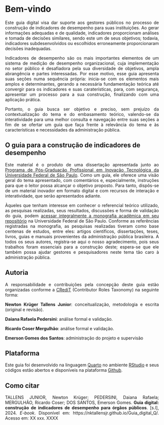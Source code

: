 # Bem-vindo {.unnumbered}

::: {style="text-align: justify;"}
Este guia digital visa dar suporte aos gestores públicos no processo de construção de indicadores de desempenho para suas instituições. Ao gerar informações adequadas e de qualidade, indicadores proporcionam análises e tomada de decisões similares, sendo este um de seus objetivos; todavia, indicadores subdesenvolvidos ou escolhidos erroneamente proporcionaram decisões inadequadas.

Indicadores de desempenho são os mais importantes elementos de um sistema de medição de desempenho organizacional, cuja implementação no setor público é desafiadora pela sua diversidade de objetivos, ampla abrangência e partes interessadas. Por esse motivo, esse guia apresenta suas seções numa sequência própria: inicia-se com os elementos mais amplos e determinantes, gerando a necessária fundamentação teórica até convergir para os indicadores e suas caraterísticas, para, com segurança, apresentar um processo para a sua construção, finalizando com uma aplicação prática.

Portanto, o guia busca ser objetivo e preciso, sem prejuízo da contextualização do tema e do embasamento teórico, valendo-se da interatividade para uma melhor consulta e navegação entre suas seções a fim de se ofertar um guia que faça frente à relevância do tema e às características e necessidades da administração pública.
:::

## O guia para a construção de indicadores de desempenho {.unnumbered}

::: {style="text-align: justify;"}
Este material é o produto de uma dissertação apresentada junto ao [Programa de Pós-Graduação Profissional em Inovação Tecnológica da Universidade Federal de São Paulo](https://www.unifesp.br/campus/sjc/ppgit). Como um guia, ele oferece uma visão geral do tema apresentado, com comentários e, especialmente, instruções para que o leitor possa alcançar o objetivo proposto. Para tanto, dispôs-se de um material inovador em formato digital e com recursos de interação e interatividade, que serão apresentados adiante.

Àqueles que tenham interesse em conhecer o referencial teórico utilizado, as pesquisas realizadas, seus resultados, discussões e forma de validação do guia, podem [acessar integralmente a monografia acadêmica em seu repositório](https://repositorio.unifesp.br/handle/11600/61097) na Universidade Federal de São Paulo. Conforme as referências registradas na monografia, as pesquisas realizadas tiveram como base centenas de estudos, entre eles: artigos científicos, dissertações, teses, livros, guias e manuais provenientes da administração pública brasileira. A todos os seus autores, registra-se aqui o nosso agradecimento, pois seus trabalhos foram essenciais para a construção deste; espera-se que ele também possa ajudar gestores e pesquisadores neste tema tão caro à administração pública.
:::

## Autoria

::: {style="text-align: justify;"}
A responsabilidade e contribuições pela concepção deste guia estão organizadas conforme a [CRediT](https://credit.niso.org/) (Contributor Roles Taxonomy) na seguinte forma:

**Newton Krüger Tallens Junior**: conceitualização, metodologia e escrita (original e revisão).

**Daiana Rafaela Pedersini**: análise formal e validação.

**Ricardo Coser Mergulhão**: análise formal e validação.

**Emerson Gomes dos Santos**: administração do projeto e supervisão
:::

## Plataforma

::: {style="text-align: justify;"}
Este guia foi desenvolvido na linguagem [Quarto](https://quarto.org/) no ambiente [RStudio](https://posit.co/products/open-source/rstudio/) e seus códigos estão abertos e disponíveis na plataforma [Github](https://github.com/).
:::

## Como citar

::: {style="text-align: justify;"}
TALLENS JUNIOR, Newton Krüger; PEDERSINI, Daiana Rafaela; MERGULHÃO, Ricardo Coser; DOS SANTOS, Emerson Gomes. **Guia digital: construção de indicadores de desempenho para órgãos públicos**. \[s.l\], 2024. *E-book*. Disponível em: https://nktallensjr.github.io/Guia_digital_Q/. Acesso em: XX xxx. XXXX
:::
